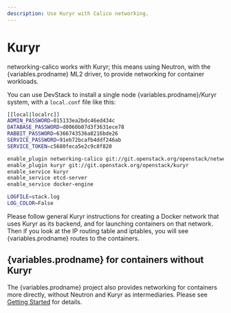```yaml
---
description: Use Kuryr with Calico networking.
---
```



# Kuryr

networking-calico works with Kuryr; this means using Neutron, with the {variables.prodname}
ML2 driver, to provide networking for container workloads.

You can use DevStack to install a single node {variables.prodname}/Kuryr system, with a
`local.conf` file like this:

```bash
[[local|localrc]]
ADMIN_PASSWORD=015133ea2bdc46ed434c
DATABASE_PASSWORD=d0060b07d3f3631ece78
RABBIT_PASSWORD=6366743536a8216bde26
SERVICE_PASSWORD=91eb72bcafb4ddf246ab
SERVICE_TOKEN=c5680feca5e2c9c8f820

enable_plugin networking-calico git://git.openstack.org/openstack/networking-calico
enable_plugin kuryr git://git.openstack.org/openstack/kuryr
enable_service kuryr
enable_service etcd-server
enable_service docker-engine

LOGFILE=stack.log
LOG_COLOR=False
```

Please follow general Kuryr instructions for creating a Docker network that
uses Kuryr as its backend, and for launching containers on that network. Then
if you look at the IP routing table and iptables, you will see {variables.prodname} routes to
the containers.

## {variables.prodname} for containers without Kuryr

The {variables.prodname} project also provides networking for containers more directly,
without Neutron and Kuryr as intermediaries. Please see [Getting Started](../../getting-started/index.mdx)
 for details.
